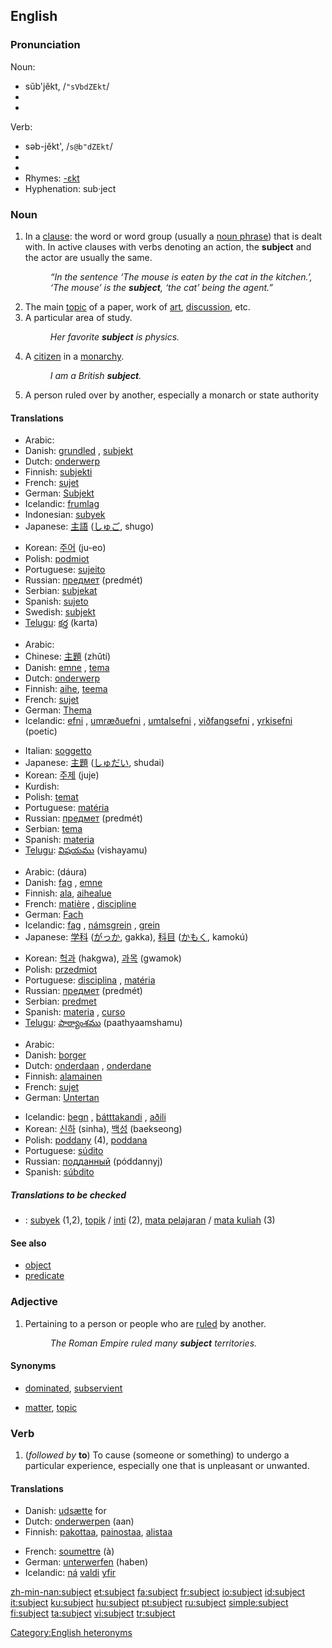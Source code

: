 {{wikipedia|dab=subject}}
==English==

{{rank|dark|ye|common|439|subject|can't|ready|ought}}

===Pronunciation===
;Noun:
*sŭb'jĕkt, /<tt>"sVbdZEkt</tt>/
* {{IPA|/sʌbdʒɛkt/}}
*{{audio|en-us-subject-noun.ogg|Audio (US)}}

;Verb:
*səb-jĕkt', /<tt>s@b"dZEkt</tt>/
* {{IPA|/səbˈdʒɛkt/}}
*{{audio|en-us-subject-verb.ogg|Audio (US)}}
* Rhymes: [[Rhymes:English:-ɛkt|-ɛkt]]
*Hyphenation: sub&middot;ject

===Noun===
{{en-noun}}

# {{grammar}} In a [[clause]]: the word or word group (usually a [[noun phrase]]) that is dealt with. In active clauses with verbs denoting an action, the '''subject''' and the actor are usually the same.
#: ''“In the sentence ‘The mouse is eaten by the cat in the kitchen.’, ‘The mouse’ is the '''subject''', ‘the cat’ being the agent.”''
# The main [[topic]] of a paper, work of [[art]], [[discussion]], etc.
# A particular area of study.
#:''Her favorite '''subject''' is physics.''
# A [[citizen]] in a [[monarchy]].
#:''I am a British '''subject'''.''
# A person ruled over by another, especially a monarch or state authority

====Translations====

{{trans-top|in grammar}}
*Arabic: {{ARchar|[[فاعل]]}} {{Unicode|(fá:ʕil)}} {{m}}
*Danish: [[grundled]] {{n}}, [[subjekt]] {{n}}
*Dutch: [[onderwerp]] {{n}}
*Finnish: [[subjekti]]
*French: [[sujet]] {{m}}
*German: [[Subjekt]] {{n}}
*Icelandic: [[frumlag]] {{n}}
*Indonesian: [[subyek]]
*Japanese: [[主語]] ([[しゅご]], shugo)
{{trans-mid}}
*Korean: [[주어]] (ju-eo)
*Polish: [[podmiot]] {{m}}
*Portuguese: [[sujeito]] {{m}}
*Russian: [[предмет]] (predmét) {{m}}
*Serbian: [[subjekat]] {{m}}
*Spanish: [[sujeto]] {{m}}
*Swedish: [[subjekt]]
*[[Telugu]]: [[కర్త]] (karta)
{{trans-bottom}}

{{trans-top|main topic}}
*Arabic: {{ARchar|[[موضوع]]}} {{Unicode|(mauɖú:ʕ)}} {{m}}
*Chinese: [[主題]] (zhǔtí)
*Danish: [[emne]] {{n}}, [[tema]] {{n}}
*Dutch: [[onderwerp]]
*Finnish: [[aihe]], [[teema]]
*French: [[sujet]] {{m}}
*German: [[Thema]] {{n}}
*Icelandic: [[efni]] {{n}}, [[umræðuefni]] {{n}}, [[umtalsefni]] {{n}}, [[viðfangsefni]] {{n}}, [[yrkisefni]] (poetic) {{n}}
{{trans-mid}}
*Italian: [[soggetto]] {{m}}
*Japanese: [[主題]] ([[しゅだい]], shudai)
*Korean: [[주제]] (juje)
*Kurdish: {{KUchar|[[بابه‌ت]]}}
*Polish: [[temat]] {{m}}
*Portuguese: [[matéria]] {{f}}
*Russian: [[предмет]] (predmét) {{m}}
*Serbian: [[tema]] {{f}}
*Spanish: [[materia]] {{f}}
*[[Telugu]]: [[విషయము]] (vishayamu)
{{trans-bottom}}

{{trans-top|particular area of study}}
*Arabic: {{ARchar|[[دورة]]}} (dáura) {{f}}
*Danish: [[fag]] {{n}}, [[emne]] {{n}}
*Finnish: [[ala]], [[aihealue]]
*French: [[matière]] {{f}}, [[discipline]] {{f}}
*German: [[Fach]] {{n}}
*Icelandic: [[fag]] {{n}}, [[námsgrein]] {{f}}, [[grein]] {{f}}
*Japanese: [[学科]] ([[がっか]], gakka), [[科目]] ([[かもく]], kamokú)
{{trans-mid}}
*Korean: [[헉과]] (hakgwa), [[과목]] (gwamok)
*Polish: [[przedmiot]] {{m}}
*Portuguese: [[disciplina]] {{f}}, [[matéria]] {{f}}
*Russian: [[предмет]] (predmét) {{m}}
*Serbian: [[predmet]] {{m}}
*Spanish: [[materia]] {{f}}, [[curso]] {{m}}
*[[Telugu]]: [[పాఠ్యాంశము]] (paathyaamshamu)
{{trans-bottom}}

{{trans-top|citizen in a monarchy}}
*Arabic: {{ARchar|[[رعية]]}} {{Unicode|(raʕíyya)}}
*Danish: [[borger]] {{c}}
*Dutch: [[onderdaan]] {{m}}, [[onderdane]] {{f}}
*Finnish: [[alamainen]]
*French: [[sujet]] {{m}}
*German: [[Untertan]] {{m}}
{{trans-mid}}
*Icelandic: [[þegn]] {{k}}, [[þátttakandi]] {{k}}, [[aðili]] {{k}}
*Korean: [[신하]] (sinha), [[백성]] (baekseong)
*Polish: [[poddany]] {{m}} (4), [[poddana]] {{f}}
*Portuguese: [[súdito]] {{m}}
*Russian: [[подданный]] (póddannyj) {{m}}
*Spanish: [[súbdito]] {{m}}
{{trans-bottom}}

=====Translations to be checked=====
<!--Remove this section once all of the translations below have been moved into the tables above.-->
{{checktrans}}

*{{ttbc|Indonesian}}: [[subyek]] (1,2), [[topik]] / [[inti]] (2), [[mata pelajaran]] / [[mata kuliah]] (3)

====See also====
*[[object]]
*[[predicate]]

===Adjective===
{{en-adj|-}}

# Pertaining to a person or people who are [[rule]]d by another.
#:''The Roman Empire ruled many '''subject''' territories.''

====Synonyms====
*{{italbrac-colon|politics}} [[dominated]], [[subservient]]
*{{italbrac-colon|discussion}} [[matter]], [[topic]]

===Verb===
{{en-verb}}

# (''followed by'' '''to''') To cause (someone or something) to undergo a particular experience, especially one that is unpleasant or unwanted.

====Translations====

{{trans-top|cause to undergo}}
*Danish: [[udsætte]] for
*Dutch: [[onderwerpen]] (aan)
*Finnish: [[pakottaa]], [[painostaa]], [[alistaa]]
{{trans-mid}}
*French: [[soumettre]] (à)
*German: [[unterwerfen]] (haben)
*Icelandic: [[ná]] [[valdi]] [[yfir]]
{{trans-bottom}}

[[Category:English heteronyms]]

[[zh-min-nan:subject]]
[[et:subject]]
[[fa:subject]]
[[fr:subject]]
[[io:subject]]
[[id:subject]]
[[it:subject]]
[[ku:subject]]
[[hu:subject]]
[[pt:subject]]
[[ru:subject]]
[[simple:subject]]
[[fi:subject]]
[[ta:subject]]
[[vi:subject]]
[[tr:subject]]
